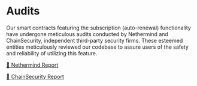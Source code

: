 # Audits

Our smart contracts featuring the subscription (auto-renewal) functionality have undergone meticulous audits conducted by Nethermind and ChainSecurity, independent third-party security firms. These esteemed entities meticulously reviewed our codebase to assure users of the safety and reliability of utilizing this feature.

[🔗 Nethermind Report](https://github.com/starknet-id/auto_renew_contract/blob/main/audits/nethermind.pdf)

[🔗 ChainSecurity Report](https://github.com/starknet-id/auto_renew_contract/blob/main/audits/chainsecurity.pdf)